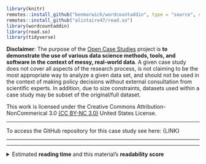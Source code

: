 ```r
library(knitr)
remotes::install_github("benmarwick/wordcountaddin", type = "source", dependencies = TRUE)
remotes::install_github("alistaire47/read.so")
library(wordcountaddin)
library(read.so)
library(tidyverse)
```

<!--
The disclaimer block, license block, and funding info generally will not need updated

Please update the access information (e.g., github link and data access)
as well as any system or server requirements to work with the data

This also includes information on estimated reading time and readability. This should not need updated.
-->

::: {.disclaimer_block}

**Disclaimer**: The purpose of the [Open Case Studies](https://opencasestudies.github.io){target="_blank"} project is **to demonstrate the use of various data science methods, tools, and software in the context of messy, real-world data**. A given case study does not cover all aspects of the research process, is not claiming to be the most appropriate way to analyze a given data set, and should not be used in the context of making policy decisions without external consultation from scientific experts. In addition, due to size constraints, datasets used within a case study may be subset of the original/full dataset.

:::

::: {.license_block}

This work is licensed under the Creative Commons Attribution-NonCommerical 3.0 [(CC BY-NC 3.0)](https://creativecommons.org/licenses/by-nc/3.0/us/){target="_blank"}  United States License.

:::

<!--
Funding info should be included here
-->

---

<!--
UPDATE: ACCESS Information (github source and data)
In this space, provide an open access link to the case study source files.
This is necessary for users to get access to case study data, at a minimum.
See the following example from a previous case study (prior to Motivation section): https://www.opencasestudies.org/ocs-bp-co2-emissions/
-->

To access the GitHub repository for this case study see here: {LINK}

<!--
If the data isn't in the main github repository, be sure to describe and link to the open source location of the data and how to access it
-->

<!--
Include bioOCSdata package information once ready/applicable
-->

---

<!--
UPDATE: SYSTEM, SERVER, or MOCK COMPUTING Information:

In this space, provide any necessary system requirements or instructions on how to access a server (if necessary)
or submit a mock computing job within the learnr environment in order to receive pre-processed datasets (if necessary).
In essence this section is useful to provide information to learners on how to work with the data and follow along with this case study.
This section may not be needed for all case studies and can be removed if not
-->

---

<details><summary>Estimated **reading time** and this material's **readability score**</summary>

```r
#| label: access-yaml-params
estimate <- round(as.integer(params$wordcount) / 200, 0)
```

**Reading Time: ** `{r} estimate ` minutes



The total reading time for this case study is calculated by finding a word count using a [quarto extension](https://github.com/andrewheiss/quarto-wordcount) and estimating time based on an average adult reading speed of 200 words per minute.

***

**Readability Score: **

A readability index estimates the reading difficulty level of a particular text. Flesch-Kincaid, FORCAST, and SMOG are three common readability indices that were calculated for this case study via [koRpus](https://github.com/unDocUMeantIt/koRpus). These indices provide an estimation of the minimum reading level required to comprehend this case study by grade and age.

```r
rt = wordcountaddin::readability("index.qmd", quiet=TRUE) # producing readability markdown table
df = read.so::read.md(rt) %>% dplyr::select(index, grade, age) %>%  # reading table into dataframe, selecting relevant factors
  tidyr::drop_na() %>% dplyr::mutate(grade = round(as.numeric(grade)), # dropping rows with missing values, rounding age and grade columns
                                     age = round(as.numeric(age))
                                     )
knitr::kable(df, format="markdown")
```

***

</details>
